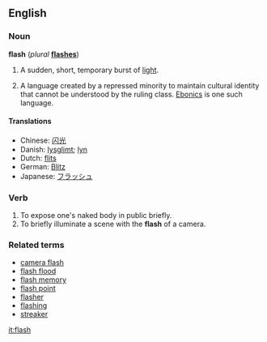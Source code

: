 ==English==

===Noun===
'''flash'''  (''plural'' '''[[flashes]]''')

# A sudden, short, temporary burst of [[light]].
# {{linguistics}} A language created by a repressed minority to maintain cultural identity that cannot be understood by the ruling class. [[Ebonics]] is one such language.

====Translations====
*Chinese: [[闪光]]
*Danish: [[lysglimt]]; [[lyn]]
*Dutch: [[flits]] {{f}}
*German: [[Blitz]] {{m}}
*Japanese: [[フラッシュ]]

===Verb===
{{en-infl-reg-sibilant|flash||}}

# To expose one's naked body in public briefly.
# To briefly illuminate a scene with the '''flash''' of a camera.

===Related terms===
*[[camera flash]]
*[[flash flood]]
*[[flash memory]]
*[[flash point]]
*[[flasher]]
*[[flashing]]
*[[streaker]]

[[it:flash]]